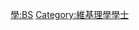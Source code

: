 {{Userbox
  |border-c = #FF8888
  |border-s = 1
  |id-c     = #FF8888
  |id-s     = 12
  |id-fc    = #000000
  |info-c   = #FFEEEE
  |info-s   = 10
  |info-fc  = #000000
  |id       = -{zh-hans:B.S.;zh-hant:B.S.;zh-hk:B.Sc.;zh-sg:B.Sc.}-
  |info     = 這個用戶擁有[[:Category:維基理學學士|-{zh-hans:理学学士;zh-hk:理學士;}-]]學位。
}}
<includeonly> [[Category:維基理學學士|{{PAGENAME}}]] </includeonly>
<noinclude> [[Category:學位用戶框模板|學:BS]][[Category:維基理學學士]] 
</noinclude>